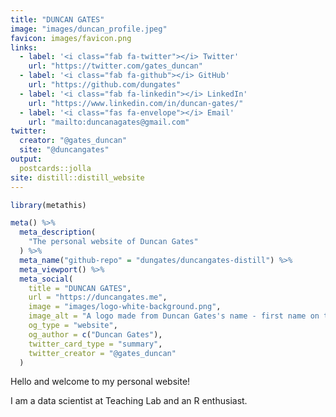 ```yaml
---
title: "DUNCAN GATES"
image: "images/duncan_profile.jpeg"
favicon: images/favicon.png
links:
  - label: '<i class="fab fa-twitter"></i> Twitter'
    url: "https://twitter.com/gates_duncan"
  - label: '<i class="fab fa-github"></i> GitHub'
    url: "https://github.com/dungates"
  - label: '<i class="fab fa-linkedin"></i> LinkedIn'
    url: "https://www.linkedin.com/in/duncan-gates/"
  - label: '<i class="fas fa-envelope"></i> Email'
    url: "mailto:duncanagates@gmail.com"
twitter:
  creator: "@gates_duncan"
  site: "@duncangates"
output:
  postcards::jolla
site: distill::distill_website
---
```


```r
library(metathis)

meta() %>%
  meta_description(
    "The personal website of Duncan Gates"
  ) %>%
  meta_name("github-repo" = "dungates/duncangates-distill") %>%
  meta_viewport() %>%
  meta_social(
    title = "DUNCAN GATES",
    url = "https://duncangates.me",
    image = "images/logo-white-background.png",
    image_alt = "A logo made from Duncan Gates's name - first name on top of last name in black capital letters, separated by a horizontal bright pink line",
    og_type = "website",
    og_author = c("Duncan Gates"),
    twitter_card_type = "summary",
    twitter_creator = "@gates_duncan"
  )
```

Hello and welcome to my personal website! 

I am a data scientist at Teaching Lab and an R enthusiast. 
